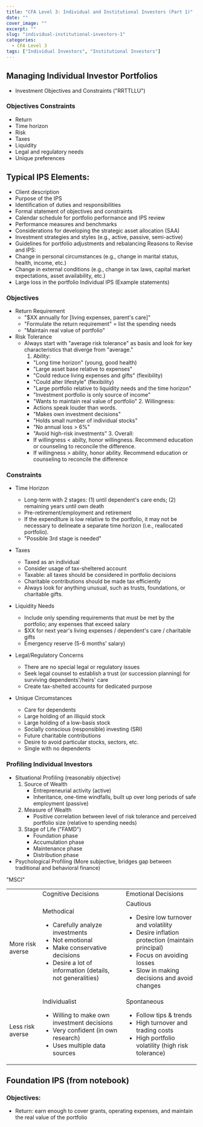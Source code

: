 ```yaml
---
title: "CFA Level 3: Individual and Institutional Investors (Part 1)"
date: ""
cover_image: ""
excerpt: ""
slug: "individual-institutional-investors-1"
categories:
  - CFA Level 3
tags: ["Individual Investors", "Institutional Investors"]
---
```


## Managing Individual Investor Portfolios

- Investment Objectives and Constraints ("RRTTLLU")

### Objectives Constraints

- Return
- Time horizon
- Risk
- Taxes
- Liquidity
- Legal and regulatory needs
- Unique preferences

## Typical IPS Elements:

- Client description
- Purpose of the IPS
- Identification of duties and responsibilities
- Formal statement of objectives and constraints
- Calendar schedule for portfolio performance and IPS review
- Performance measures and benchmarks
- Considerations for developing the strategic asset allocation (SAA)
- Investment strategies and styles (e.g., active, passive, semi-active)
- Guidelines for portfolio adjustments and rebalancing
  Reasons to Revise and IPS:
- Change in personal circumstances (e.g., change in marital status, health, income, etc.)
- Change in external conditions (e.g., change in tax laws, capital market expectations, asset availability, etc.)
- Large loss in the portfolio
  Individual IPS (Example statements)

### Objectives

- Return Requirement
  - "$XX annually for [living expenses, parent's care]"
  - "Formulate the return requirement" = list the spending needs
  - "Maintain real value of portfolio"
- Risk Tolerance
  - Always start with "average risk tolerance" as basis and look for key characteristics that diverge from "average."
    1. Ability:
    - "Long time horizon" (young, good health)
    - "Large asset base relative to expenses"
    - "Could reduce living expenses and gifts" (flexibility)
    - "Could alter lifestyle" (flexibility)
    - "Large portfolio relative to liquidity needs and the time horizon"
    - "Investment portfolio is only source of income"
    - "Wants to maintain real value of portfolio"
      2. Willingness:
    - Actions speak louder than words.
    - "Makes own investment decisions"
    - "Holds small number of individual stocks"
    - "No annual loss > 6%"
    - "Avoid high-risk investments"
      3. Overall:
    - If willingness < abilty, honor willingness. Recommend education or counseling to reconcile the difference.
    - If willingness > ability, honor ability. Recommend education or counseling to reconcile the difference

### Constraints

- Time Horizon

  - Long-term with 2 stages: (1) until dependent's care ends; (2) remaining years until own death
  - Pre-retirement/employment and retirement
  - If the expenditure is low relative to the portfolio, it may not be necessary to delineate a separate time horizon (i.e.,
    reallocated portfolio).
  - "Possible 3rd stage is needed"

- Taxes

  - Taxed as an individual
  - Consider usage of tax-sheltered account
  - Taxable: all taxes should be considered in portfolio decisions
  - Charitable contributions should be made tax efficiently
  - Always look for anything unusual, such as trusts, foundations, or charitable gifts.

- Liquidity Needs

  - Include only spending requirements that must be met by the portfolio; any expenses that exceed salary
  - $XX for next year's living expenses / dependent's care / charitable gifts
  - Emergency reserve (5-6 months' salary)

- Legal/Regulatory Concerns

  - There are no special legal or regulatory issues
  - Seek legal counsel to establish a trust (or succession planning) for surviving dependents'/heirs' care
  - Create tax-shelted accounts for dedicated purpose

- Unique Circumstances

  - Care for dependents
  - Large holding of an illiquid stock
  - Large holding of a low-basis stock
  - Socially conscious (responsible) investing (SRI)
  - Future charitable contributions
  - Desire to avoid particular stocks, sectors, etc.
  - Single with no dependents

### Profiling Individual Investors

- Situational Profiling (reasonably objective)
  1. Source of Wealth
     - Entrepreneurial activity (active)
     - Inheritance, one-time windfalls, built up over long periods of safe employment (passive)
  2. Measure of Wealth
     - Positive correlation between level of risk tolerance and perceived portfolio size (relative to spending needs)
  3. Stage of Life ("FAMD")
     - Foundation phase
     - Accumulation phase
     - Maintenance phase
     - Distribution phase
- Psychological Profiling (More subjective, bridges gap between traditional and behavioral finance)

"MSCI"

<div className="rounded-xl">
  <table className="bg-white my-4 border-4 border-slate-600 rounded-lg">
    <thead></thead>
    <tbody className="flex-col justify-start">
      <tr className="border-y  text-white bg-slate-600">
        <td></td>
        <td className="px-2 py-1 font-bolder">Cognitive Decisions</td>
        <td className="px-2 py-1 font-bolder">Emotional Decisions</td>
      </tr>
      <tr className="align-top">
        <td className="px-2 align-middle">More risk averse</td>
        <td className="px-2">
          <span className="font-bold">Methodical</span>
          <ul>
            <li>Carefully analyze investments</li>
            <li>Not emotional</li>
            <li>Make conservative decisions</li>
            <li>Desire a lot of information (details, not generalities)</li>
          </ul>
        </td>
        <td className="px-2">
          <span className="font-bold">Cautious</span>
          <ul>
            <li>Desire low turnover and volatility</li>
            <li>Desire inflation protection (maintain principal)</li>
            <li>Focus on avoiding losses</li>
            <li>Slow in making decisions and avoid changes</li>
          </ul>
        </td>
      </tr>
      <tr className="border-y border-slate-600 align-top">
        <td className="px-2 py-1 align-middle">Less risk averse</td>
        <td className="px-2 py-1">
          <span className="font-bold">Individualist</span>
          <ul>
            <li>Willing to make own investment decisions</li>
            <li>Very confident (in own research)</li>
            <li>Uses multiple data sources </li>
          </ul>
        </td>
        <td className="px-2 py-1">
          <span className="font-bold">Spontaneous</span>
          <ul>
            <li>Follow tips & trends</li>
            <li>High turnover and trading costs</li>
            <li>High portfolio volatility (high risk tolerance)</li>
          </ul>
        </td>
      </tr>
    </tbody>
  </table>
</div>

## Foundation IPS (from notebook)

### Objectives:

- Return: earn enough to cover grants, operating expenses, and maintain the real value of the portfolio

<Math>
  {
    "\\mathrm {R_i = (1 + payout ratio)(1 + inflation rate) \\times (1 + portfolio management fee) - 1}"
  }
</Math>
